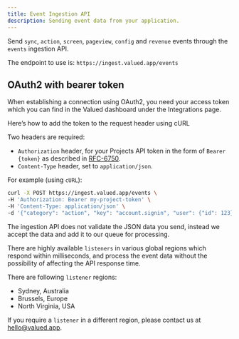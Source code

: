 ```yaml
---
title: Event Ingestion API
description: Sending event data from your application.
---
```


Send `sync`, `action`, `screen`, `pageview`, `config` and `revenue` events through the `events` ingestion API.

The endpoint to use is: `https://ingest.valued.app/events`

## OAuth2 with bearer token

When establishing a connection using OAuth2, you need your access token which you can find in the Valued dashboard under the Integrations page.

Here’s how to add the token to the request header using cURL

Two headers are required:

- `Authorization` header, for your Projects API token in the form of `Bearer {token}` as described in [RFC-6750](https://www.rfc-editor.org/rfc/rfc6750.html).
- `Content-Type` header, set to `application/json`.

For example (using `cURL`):

```bash
curl -X POST https://ingest.valued.app/events \
-H 'Authorization: Bearer my-project-token' \
-H 'Content-Type: application/json' \
-d '{"category": "action", "key": "account.signin", "user": {"id": 123}}'
```

The ingestion API does not validate the JSON data you send, instead we accept the data and add it to our queue for processing.

There are highly available `listeners` in various global regions which respond within milliseconds, and process the event data without the possibility of affecting the API response time.

There are following `listener` regions:

- Sydney, Australia
- Brussels, Europe
- North Virginia, USA

If you require a `listener` in a different region, please contact us at hello@valued.app.